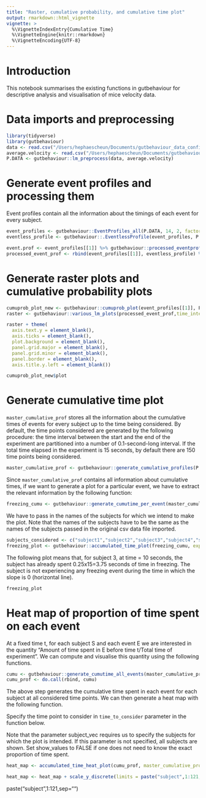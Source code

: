 ```yaml
---
title: "Raster, cumulative probability, and cumulative time plot"
output: rmarkdown::html_vignette
vignette: >
  %\VignetteIndexEntry{Cumulative Time}
  %\VignetteEngine{knitr::rmarkdown}
  %\VignetteEncoding{UTF-8}
---
```


# Introduction 

This notebook summarises the existing functions in gutbehaviour for descriptive analysis and visualisation of mice velocity data. 

# Data imports and preprocessing
```r
library(tidyverse)
library(gutbehaviour)
data <- read.csv("/Users/hephaescheun/Documents/gutbehaviour_data_confid/all_mice.csv") # data matrix here
average.velocity <- read.csv("/Users/hephaescheun/Documents/gutbehaviour_data_confid/all_mice_velocity.csv") # average velocity here 
P.DATA <- gutbehaviour::lm_preprocess(data, average.velocity)
```

# Generate event profiles and processing them
Event profiles contain all the information about the timings of each event for every subject. 
```r
event_profiles <- gutbehaviour::EventProfiles_all(P.DATA, 14, 2, factor.freeze = 0.2, factor.flight = 3)
eventless_profile <- gutbehaviour::.EventlessProfile(event_profiles, P.DATA)
```

```r
event.prof <- event_profiles[[1]] %>% gutbehaviour::processed_eventprofiles()
processed_event_prof <- rbind(event_profiles[[1]], eventless_profile) %>% gutbehaviour::processed_eventprofiles()
```

# Generate raster plots and cumulative probability plots 
```r
cumuprob_plot_new <- gutbehaviour::cumuprob_plot(event_profiles[[1]], P.DATA$time_intervals)
raster <- gutbehaviour::various_lm_plots(processed_event_prof,time_intervals = P.DATA$time_intervals, size_parameter = 2)
```

```r
raster + theme(
  axis.text.y = element_blank(),
  axis.ticks = element_blank(),
  plot.background = element_blank(),
  panel.grid.major = element_blank(),
  panel.grid.minor = element_blank(),
  panel.border = element_blank(),
  axis.title.y.left = element_blank())
```

```r
cumuprob_plot_new$plot
```

# Generate cumulative time plot 

`master_cumulative_prof` stores all the information about the cumulative times of events for every subject up to the time being considered. By default, the time points considered are generated by the following procedure: the time interval between the start and the end of the experiment are partitioned into a number of 0.1-second-long interval. If the total time elapsed in the experiment is 15 seconds, by default there are 150 time points being considered. 

```r
master_cumulative_prof <- gutbehaviour::generate_cumulative_profiles(P.DATA, processed_event_prof)
```

Since `master_cumulative_prof` contains all information about cumulative times, if we want to generate a plot for a particular event, we have to extract the relevant information by the following function:

```r
freezing_cumu <- gutbehaviour::generate_cumutime_per_event(master_cumulative_prof[[2]], event_considered = "freeze", P.DATA, master_cumulative_prof[[1]]) # change the event_considered variable to one of "freeze", "flight", "shelter", "eventless" to extract the relevant data
```

We have to pass in the names of the subjects for which we intend to make the plot. Note that the names of the subjects have to be the same as the names of the subjects passed in the original csv data file imported.
```r
subjects_considered <- c("subject1","subject2","subject3","subject4","subject5","subject117") # add the names of the subjects for which the plot is intended; if all subjects are being considered, pass in P.DATA$subject_names
freezing_plot <- gutbehaviour::accumulated_time_plot(freezing_cumu, experiment_time_in_sec = 15, subject_vec = subjects_considered) # change experiment_time_in_sec to 20 if the entire experiment takes 20 seconds
```

The following plot means that, for subject 3, at time = 10 seconds, the subject has already spent 0.25x15=3.75 seconds of time in freezing. The subject is not experiencing any freezing event during the time in which the slope is 0 (horizontal line). 
```r
freezing_plot
```

# Heat map of proportion of time spent on each event 

At a fixed time t, for each subject S and each event E we are interested in the quantity "Amount of time spent in E before time t/Total time of experiment". We can compute and visualise this quantity using the following functions. 

```r
cumu <- gutbehaviour::generate_cumutime_all_events(master_cumulative_prof[[2]], P.DATA, master_cumulative_prof[[1]])
cumu_prof <- do.call(rbind, cumu)
```

The above step generates the cumulative time spent in each event for each subject at all considered time points. We can then generate a heat map with the following function. 

Specify the time point to consider in `time_to_consider` parameter in the function below.

Note that the parameter subject_vec requires us to specify the subjects for which the plot is intended. If this parameter is not specified, all subjects are shown. Set show_values to FALSE if one does not need to know the exact proportion of time spent.

```r
heat_map <- accumulated_time_heat_plot(cumu_prof, master_cumulative_prof = master_cumulative_prof, time_to_consider = 15, experiment_time_in_sec = 15, subject_vec = NULL, show_values = FALSE)
```

```r
heat_map <- heat_map + scale_y_discrete(limits = paste("subject",1:121,sep="")) + theme(axis.text.y = element_blank(), axis.ticks = element_blank(),  axis.title.y.left = element_blank())
```

paste("subject",1:121,sep="")


